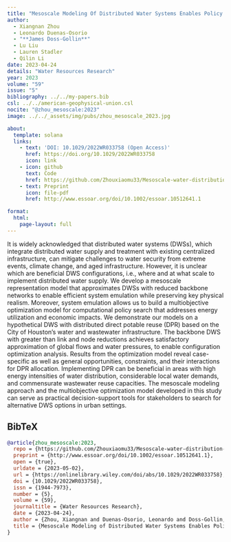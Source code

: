 ```yaml
---
title: "Mesoscale Modeling Of Distributed Water Systems Enables Policy Search"
author:
  - Xiangnan Zhou
  - Leonardo Duenas-Osorio
  - "**James Doss-Gollin**"
  - Lu Liu
  - Lauren Stadler
  - Qilin Li
date: 2023-04-24
details: "Water Resources Research"
year: 2023
volume: "59"
issue: "5"
bibliography: ../../my-papers.bib
csl: ../../american-geophysical-union.csl
nocite: "@zhou_mesoscale:2023"
image: ../../_assets/img/pubs/zhou_mesoscale_2023.jpg

about:
  template: solana
  links:
    - text: 'DOI: 10.1029/2022WR033758 (Open Access)'
      href: https://doi.org/10.1029/2022WR033758
      icon: link
    - icon: github
      text: Code
      href: https://github.com/Zhouxiaomu33/Mesoscale-water-distribution-network-modeling
    - text: Preprint
      icon: file-pdf
      href: http://www.essoar.org/doi/10.1002/essoar.10512641.1

format:
  html:
    page-layout: full
---
```


It is widely acknowledged that distributed water systems (DWSs), which integrate distributed water supply and treatment with existing centralized infrastructure, can mitigate challenges to water security from extreme events, climate change, and aged infrastructure. However, it is unclear which are beneficial DWS configurations, i.e., where and at what scale to implement distributed water supply. We develop a mesoscale representation model that approximates DWSs with reduced backbone networks to enable efficient system emulation while preserving key physical realism. Moreover, system emulation allows us to build a multiobjective optimization model for computational policy search that addresses energy utilization and economic impacts. We demonstrate our models on a hypothetical DWS with distributed direct potable reuse (DPR) based on the City of Houston's water and wastewater infrastructure. The backbone DWS with greater than link and node reductions achieves satisfactory approximation of global flows and water pressures, to enable configuration optimization analysis. Results from the optimization model reveal case-specific as well as general opportunities, constraints, and their interactions for DPR allocation. Implementing DPR can be beneficial in areas with high energy intensities of water distribution, considerable local water demands, and commensurate wastewater reuse capacities. The mesoscale modeling approach and the multiobjective optimization model developed in this study can serve as practical decision-support tools for stakeholders to search for alternative DWS options in urban settings.

## BibTeX

```bibtex
@article{zhou_mesoscale:2023,
  repo = {https://github.com/Zhouxiaomu33/Mesoscale-water-distribution-network-modeling},
  preprint = {http://www.essoar.org/doi/10.1002/essoar.10512641.1},
  open = {true},
  urldate = {2023-05-02},
  url = {https://onlinelibrary.wiley.com/doi/abs/10.1029/2022WR033758},
  doi = {10.1029/2022WR033758},
  issn = {1944-7973},
  number = {5},
  volume = {59},
  journaltitle = {Water Resources Research},
  date = {2023-04-24},
  author = {Zhou, Xiangnan and Duenas-Osorio, Leonardo and Doss-Gollin, James and Liu, Lu and Stadler, Lauren and Li, Qilin},
  title = {Mesoscale Modeling of Distributed Water Systems Enables Policy Search},
}
```